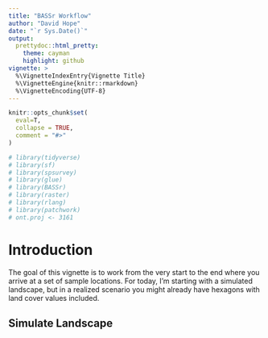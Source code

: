 ```yaml
---
title: "BASSr Workflow"
author: "David Hope"
date: "`r Sys.Date()`"
output:
  prettydoc::html_pretty:
    theme: cayman
    highlight: github
vignette: >
  %\VignetteIndexEntry{Vignette Title}
  %\VignetteEngine{knitr::rmarkdown}
  %\VignetteEncoding{UTF-8}
---
```


```r
knitr::opts_chunk$set(
  eval=T,
  collapse = TRUE,
  comment = "#>"
)

```

```r
# library(tidyverse)
# library(sf)
# library(spsurvey)
# library(glue)
# library(BASSr)
# library(raster)
# library(rlang)
# library(patchwork)
# ont.proj <- 3161

```

# Introduction

The goal of this vignette is to work from the very start to the end where you arrive at a set of sample locations. For today, I'm starting with a simulated landscape, but in a realized scenario you might already have hexagons with land cover values included.

## Simulate Landscape

```r

```


